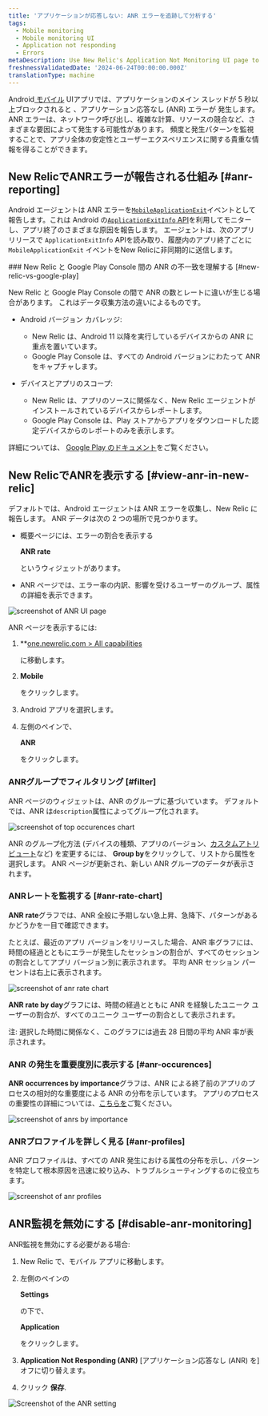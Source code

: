 ```yaml
---
title: 'アプリケーションが応答しない: ANR エラーを追跡して分析する'
tags:
  - Mobile monitoring
  - Mobile monitoring UI
  - Application not responding
  - Errors
metaDescription: Use New Relic's Application Not Monitoring UI page to track and analyze ANR errors.
freshnessValidatedDate: '2024-06-24T00:00:00.000Z'
translationType: machine
---
```








Android[ モバイル](https://developer.android.com/topic/performance/vitals/anr) UIアプリでは、アプリケーションのメイン スレッドが 5 秒以上ブロックされると 、アプリケーション応答なし (ANR) エラーが 発生します。ANR エラーは、ネットワーク呼び出し、複雑な計算、リソースの競合など、さまざまな要因によって発生する可能性があります。 頻度と発生パターンを監視することで、アプリ全体の安定性とユーザーエクスペリエンスに関する貴重な情報を得ることができます。

## New RelicでANRエラーが報告される仕組み [#anr-reporting]

Android エージェントは ANR エラーを[`MobileApplicationExit`](/attribute-dictionary/?event=mobileApplicationExit)イベントとして報告します。これは Android の[`ApplicationExitInfo` API](https://developer.android.com/reference/android/app/ApplicationExitInfo)を利用してモニターし、アプリ終了のさまざまな原因を報告します。 エージェントは、次のアプリリリースで `ApplicationExitInfo` APIを読み取り、履歴内のアプリ終了ごとに `MobileApplicationExit` イベントをNew Relicに非同期的に送信します。

<Callout variant="important">
  ### New Relic と Google Play Console 間の ANR の不一致を理解する [#new-relic-vs-google-play]

  New Relic と Google Play Console の間で ANR の数とレートに違いが生じる場合があります。 これはデータ収集方法の違いによるものです。

  * Android バージョン カバレッジ:

    * New Relic は、Android 11 以降を実行しているデバイスからの ANR に重点を置いています。
    * Google Play Console は、すべての Android バージョンにわたって ANR をキャプチャします。

  * デバイスとアプリのスコープ:

    * New Relic は、アプリのソースに関係なく、New Relic エージェントがインストールされているデバイスからレポートします。
    * Google Play Console は、Play ストアからアプリをダウンロードした認定デバイスからのレポートのみを表示します。

  詳細については、 [Google Play のドキュメント](https://developer.android.com/topic/performance/vitals)をご覧ください。
</Callout>

## New RelicでANRを表示する [#view-anr-in-new-relic]

デフォルトでは、Android エージェントは ANR エラーを収集し、New Relic に報告します。 ANR データは次の 2 つの場所で見つかります。

* 概要ページには、エラーの割合を表示する

  <DNT>**ANR rate**</DNT>

  というウィジェットがあります。

* ANR ページでは、エラー率の内訳、影響を受けるユーザーのグループ、属性の詳細を表示できます。

<img
  title="ANR UI page"
  alt="screenshot of ANR UI page"
  src={mobileAnrUiPage}
/>

ANR ページを表示するには:

1. <DNT>\*\*[one.newrelic.com > All capabilities](https://one.newrelic.com/all-capabilities)</DNT>

   に移動します。

2. <DNT>**Mobile**</DNT>

   をクリックします。

3. Android アプリを選択します。

4. 左側のペインで、

   <DNT>**ANR**</DNT>

   をクリックします。

### ANRグループでフィルタリング [#filter]

ANR ページのウィジェットは、ANR のグループに基づいています。 デフォルトでは、ANR は`description`属性によってグループ化されます。

<img
  title="top occurences chart"
  alt="screenshot of top occurences chart"
  src={mobileGroupBy}
/>

ANR のグループ化方法 (デバイスの種類、アプリのバージョン、[カスタムアトリビュート](/docs/data-apis/custom-data/custom-events/collect-custom-attributes/)など) を変更するには、 <DNT>**Group by**</DNT>をクリックして、リストから属性を選択します。 ANR ページが更新され、新しい ANR グループのデータが表示されます。

### ANRレートを監視する [#anr-rate-chart]

<DNT>**ANR rate**</DNT>グラフでは、ANR 全般に予期しない急上昇、急降下、パターンがあるかどうかを一目で確認できます。

たとえば、最近のアプリ バージョンをリリースした場合、ANR 率グラフには、時間の経過とともにエラーが発生したセッションの割合が、すべてのセッションの割合としてアプリ バージョン別に表示されます。 平均 ANR セッション パーセントは右上に表示されます。

<img
  title="anr rate chart"
  alt="screenshot of anr rate chart"
  src={mobileAnrRateChart}
/>

<DNT>**ANR rate by day**</DNT>グラフには、時間の経過とともに ANR を経験したユニーク ユーザーの割合が、すべてのユニーク ユーザーの割合として表示されます。

注: 選択した時間に関係なく、このグラフには過去 28 日間の平均 ANR 率が表示されます。

### ANR の発生を重要度別に表示する [#anr-occurences]

<DNT>**ANR occurrences by importance**</DNT>グラフは、ANR による終了前のアプリのプロセスの相対的な重要度による ANR の分布を示しています。 アプリのプロセスの重要性の詳細については、[こちらを](https://developer.android.com/reference/android/app/ApplicationExitInfo#getImportance)ご覧ください。

<img
  title="anr occurrences by importance"
  alt="screenshot of anrs by importance"
  src={mobileAnrOccurencesbyImportance}
/>

### ANRプロファイルを詳しく見る [#anr-profiles]

ANR プロファイルは、すべての ANR 発生における属性の分布を示し、パターンを特定して根本原因を迅速に絞り込み、トラブルシューティングするのに役立ちます。

<img
  title="anr profiles"
  alt="screenshot of anr profiles"
  src={mobileAnrProfiles}
/>

## ANR監視を無効にする [#disable-anr-monitoring]

ANR監視を無効にする必要がある場合:

1. New Relic で、モバイル アプリに移動します。

2. 左側のペインの

   <DNT>**Settings**</DNT>

   の下で、

   <DNT>**Application**</DNT>

   をクリックします。

3. **Application Not Responding (ANR)** \[アプリケーション応答なし (ANR) を]オフに切り替えます。

4. クリック **保存**.

<img
  title="ANR setting toggle"
  alt="Screenshot of the ANR setting"
  src={mobileAnrSettingToggle}
/>